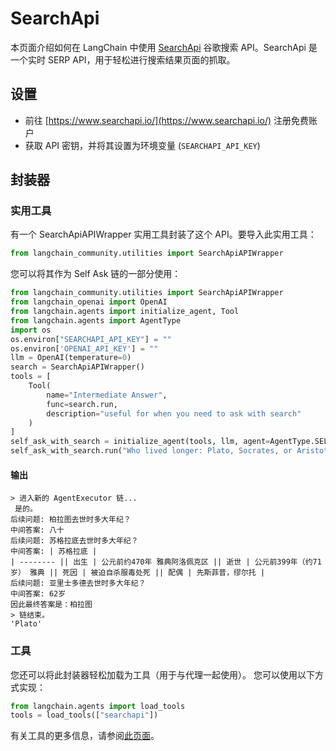# SearchApi
本页面介绍如何在 LangChain 中使用 [SearchApi](https://www.searchapi.io/) 谷歌搜索 API。SearchApi 是一个实时 SERP API，用于轻松进行搜索结果页面的抓取。
## 设置
- 前往 [https://www.searchapi.io/](https://www.searchapi.io/) 注册免费账户
- 获取 API 密钥，并将其设置为环境变量 (`SEARCHAPI_API_KEY`)
## 封装器
### 实用工具
有一个 SearchApiAPIWrapper 实用工具封装了这个 API。要导入此实用工具：
```python
from langchain_community.utilities import SearchApiAPIWrapper
```
您可以将其作为 Self Ask 链的一部分使用：
```python
from langchain_community.utilities import SearchApiAPIWrapper
from langchain_openai import OpenAI
from langchain.agents import initialize_agent, Tool
from langchain.agents import AgentType
import os
os.environ["SEARCHAPI_API_KEY"] = ""
os.environ['OPENAI_API_KEY'] = ""
llm = OpenAI(temperature=0)
search = SearchApiAPIWrapper()
tools = [
    Tool(
        name="Intermediate Answer",
        func=search.run,
        description="useful for when you need to ask with search"
    )
]
self_ask_with_search = initialize_agent(tools, llm, agent=AgentType.SELF_ASK_WITH_SEARCH, verbose=True)
self_ask_with_search.run("Who lived longer: Plato, Socrates, or Aristotle?")
```
#### 输出
```
> 进入新的 AgentExecutor 链...
 是的。
后续问题: 柏拉图去世时多大年纪？
中间答案: 八十
后续问题: 苏格拉底去世时多大年纪？
中间答案: | 苏格拉底 | 
| -------- || 出生 | 公元前约470年 雅典阿洛佩克区 || 逝世 | 公元前399年（约71岁） 雅典 || 死因 | 被迫自杀服毒处死 || 配偶 | 先斯菲普，缪尔托 |
后续问题: 亚里士多德去世时多大年纪？
中间答案: 62岁
因此最终答案是：柏拉图
> 链结束。
'Plato'
```
### 工具
您还可以将此封装器轻松加载为工具（用于与代理一起使用）。
您可以使用以下方式实现：
```python
from langchain.agents import load_tools
tools = load_tools(["searchapi"])
```
有关工具的更多信息，请参阅[此页面](/docs/how_to/tools_builtin)。